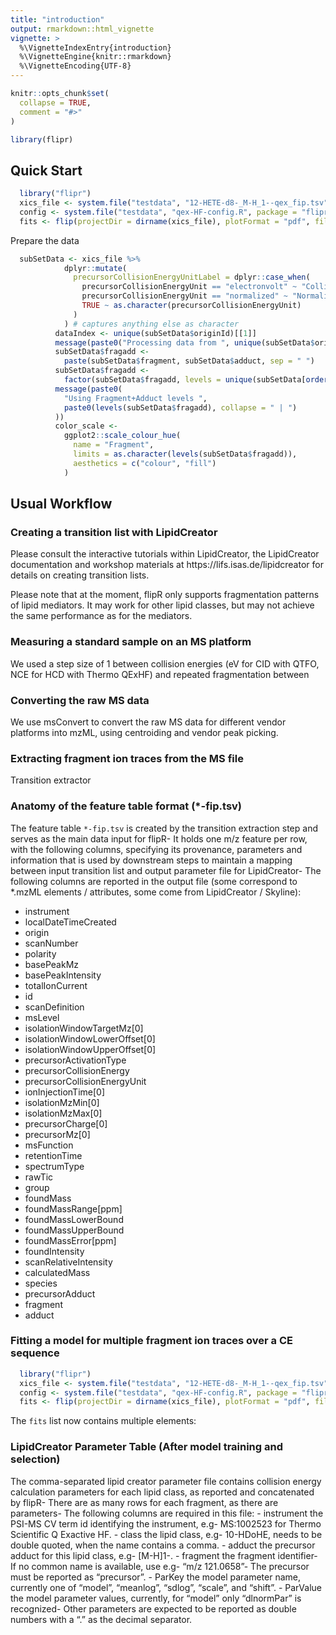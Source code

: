 ```yaml
---
title: "introduction"
output: rmarkdown::html_vignette
vignette: >
  %\VignetteIndexEntry{introduction}
  %\VignetteEngine{knitr::rmarkdown}
  %\VignetteEncoding{UTF-8}
---
```


```r
knitr::opts_chunk$set(
  collapse = TRUE,
  comment = "#>"
)
```

```r
library(flipr)
```

## Quick Start ##

```R
  library("flipr")
  xics_file <- system.file("testdata", "12-HETE-d8-_M-H_1--qex_fip.tsv", package = "flipr", mustWork = TRUE)
  config <- system.file("testdata", "qex-HF-config.R", package = "flipr", mustWork = TRUE)
  fits <- flip(projectDir = dirname(xics_file), plotFormat = "pdf", filePattern = basename(xics_file), dataPlots = TRUE)
```

Prepare the data

```R
  subSetData <- xics_file %>%
            dplyr::mutate(
              precursorCollisionEnergyUnitLabel = dplyr::case_when(
                precursorCollisionEnergyUnit == "electronvolt" ~ "Collision Energy [eV]",
                precursorCollisionEnergyUnit == "normalized" ~ "Normalized Collision Energy",
                TRUE ~ as.character(precursorCollisionEnergyUnit)
              )
            ) # captures anything else as character
          dataIndex <- unique(subSetData$originId)[[1]]
          message(paste0("Processing data from ", unique(subSetData$origin)))
          subSetData$fragadd <-
            paste(subSetData$fragment, subSetData$adduct, sep = " ")
          subSetData$fragadd <-
            factor(subSetData$fragadd, levels = unique(subSetData[order(subSetData$calculatedMass), ]$fragadd))
          message(paste0(
            "Using Fragment+Adduct levels ",
            paste0(levels(subSetData$fragadd), collapse = " | ")
          ))
          color_scale <-
            ggplot2::scale_colour_hue(
              name = "Fragment",
              limits = as.character(levels(subSetData$fragadd)),
              aesthetics = c("colour", "fill")
            )
```

## Usual Workflow ##

### Creating a transition list with LipidCreator
Please consult the interactive tutorials within LipidCreator, the LipidCreator documentation and workshop materials at https://lifs.isas.de/lipidcreator for details on creating transition lists.

Please note that at the moment, flipR only supports fragmentation patterns of lipid mediators. It may work for other lipid classes, but may not achieve the same performance as for the mediators.

### Measuring a standard sample on an MS platform

We used a step size of 1 between collision energies (eV for CID with QTFO, NCE for HCD with Thermo QExHF) and repeated fragmentation between 

### Converting the raw MS data

We use msConvert to convert the raw MS data for different vendor platforms into mzML, using centroiding and vendor peak picking.


### Extracting fragment ion traces from the MS file 

Transition extractor 

### Anatomy of the feature table format (*-fip.tsv)

The feature table `*-fip.tsv` is created by the transition extraction step and serves as the main data input for flipR- It holds one m/z feature per row, with the following columns, specifying its provenance, parameters and information that is used by downstream steps to maintain a mapping between input transition list and output parameter file for LipidCreator- The following columns are reported in the output file (some correspond to *.mzML elements / attributes, some come from LipidCreator / Skyline):

- instrument
- localDateTimeCreated
- origin
- scanNumber
- polarity
- basePeakMz
- basePeakIntensity
- totalIonCurrent
- id
- scanDefinition
- msLevel
- isolationWindowTargetMz[0]
- isolationWindowLowerOffset[0]
- isolationWindowUpperOffset[0]
- precursorActivationType
- precursorCollisionEnergy
- precursorCollisionEnergyUnit
- ionInjectionTime[0]
- isolationMzMin[0]
- isolationMzMax[0]
- precursorCharge[0]
- precursorMz[0]
- msFunction
- retentionTime
- spectrumType
- rawTic
- group
- foundMass
- foundMassRange[ppm]
- foundMassLowerBound
- foundMassUpperBound
- foundMassError[ppm]
- foundIntensity
- scanRelativeIntensity
- calculatedMass
- species
- precursorAdduct
- fragment
- adduct

### Fitting a model for multiple fragment ion traces over a CE sequence

```R
  library("flipr")
  xics_file <- system.file("testdata", "12-HETE-d8-_M-H_1--qex_fip.tsv", package = "flipr", mustWork = TRUE)
  config <- system.file("testdata", "qex-HF-config.R", package = "flipr", mustWork = TRUE)
  fits <- flip(projectDir = dirname(xics_file), plotFormat = "pdf", filePattern = basename(xics_file), dataPlots = TRUE)
```

The `fits` list now contains multiple elements:

### LipidCreator Parameter Table (After model training and selection)
The comma-separated lipid creator parameter file contains collision energy calculation parameters for each lipid class, as reported and concatenated by flipR- There are as many rows for each fragment, as there are parameters- The following columns are required in this file: 
- instrument the PSI-MS CV term id identifying the instrument, e.g- MS:1002523 for Thermo Scientific Q Exactive HF.
- class	the lipid class, e.g- 10-HDoHE, needs to be double quoted, when the name contains a comma.
- adduct the precursor adduct for this lipid class, e.g- [M-H]1-.
- fragment the fragment identifier- If no common name is available, use e.g- "m/z 121.0658"- The precursor must be reported as "precursor".
- ParKey the model parameter name, currently one of "model", "meanlog", "sdlog", "scale", and "shift".
- ParValue the model parameter values, currently, for "model" only "dlnormPar" is recognized- Other parameters are expected to be reported as double numbers with a "." as the decimal separator.
